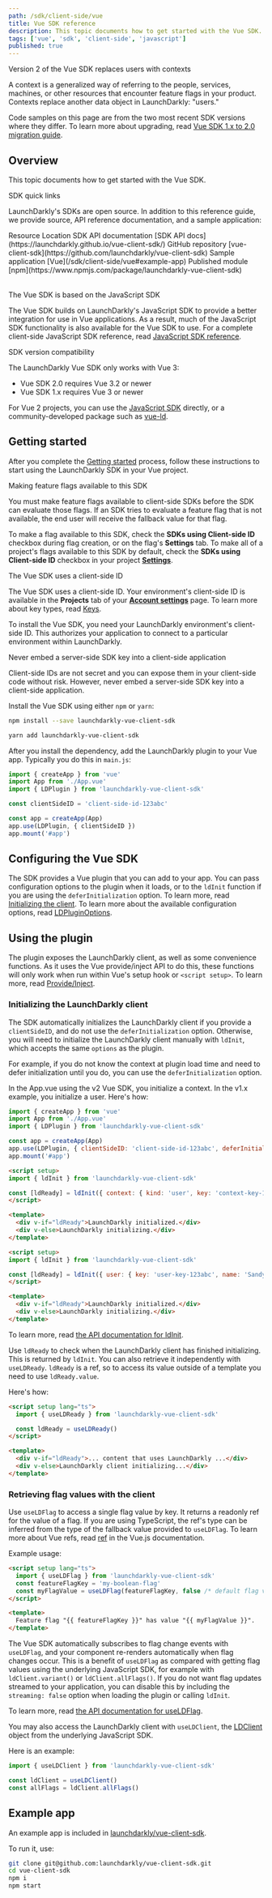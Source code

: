 ```yaml
---
path: /sdk/client-side/vue
title: Vue SDK reference
description: This topic documents how to get started with the Vue SDK.
tags: ['vue', 'sdk', 'client-side', 'javascript']
published: true
---
```


<Callout intent="info">
<CalloutTitle>Version 2 of the Vue SDK replaces users with contexts</CalloutTitle>
<CalloutDescription>

A context is a generalized way of referring to the people, services, machines, or other resources that encounter feature flags in your product. Contexts replace another data object in LaunchDarkly: "users."

Code samples on this page are from the two most recent SDK versions where they differ. To learn more about upgrading, read [Vue SDK 1.x to 2.0 migration guide](/sdk/client-side/vue/migration-1-to-2).

</CalloutDescription>
</Callout>

## Overview

This topic documents how to get started with the Vue SDK.

<Callout intent="primary">
<CalloutTitle>SDK quick links</CalloutTitle>
<CalloutDescription>

LaunchDarkly's SDKs are open source. In addition to this reference guide, we provide source, API reference documentation, and a sample application:

<Table>
  <TableHeader>
    <TableHeadCell>Resource</TableHeadCell>
    <TableHeadCell>Location</TableHeadCell>
  </TableHeader>
  <TableBody>
    <TableRow>
      <TableCell>SDK API documentation</TableCell>
      <TableCell>[SDK API docs](https://launchdarkly.github.io/vue-client-sdk/)</TableCell>
    </TableRow>
    <TableRow>
      <TableCell>GitHub repository</TableCell>
      <TableCell>[vue-client-sdk](https://github.com/launchdarkly/vue-client-sdk)</TableCell>
    </TableRow>
    <TableRow>
      <TableCell>Sample application</TableCell>
      <TableCell>[Vue](/sdk/client-side/vue#example-app)</TableCell>
    </TableRow>
    <TableRow>
      <TableCell>Published module</TableCell>
      <TableCell>[npm](https://www.npmjs.com/package/launchdarkly-vue-client-sdk)</TableCell>
    </TableRow>
  </TableBody>
</Table>

</CalloutDescription>
</Callout>

<Callout intent="info">
<CalloutTitle>The Vue SDK is based on the JavaScript SDK</CalloutTitle>
<CalloutDescription>

The Vue SDK builds on LaunchDarkly's JavaScript SDK to provide a better integration for use in Vue applications. As a result, much of the JavaScript SDK functionality is also available for the Vue SDK to use. For a complete client-side JavaScript SDK reference, read [JavaScript SDK reference](/sdk/client-side/javascript).

</CalloutDescription>
</Callout>

<Callout intent="info">
<CalloutTitle>SDK version compatibility</CalloutTitle>
<CalloutDescription>

The LaunchDarkly Vue SDK only works with Vue 3:

  * Vue SDK 2.0 requires Vue 3.2 or newer
  * Vue SDK 1.x requires Vue 3 or newer

For Vue 2 projects, you can use the [JavaScript SDK](/sdk/client-side/javascript) directly, or a community-developed package such as [vue-ld](https://github.com/dashhudson/vue-ld).

</CalloutDescription>
</Callout>

## Getting started

After you complete the [Getting started](/home/getting-started) process, follow these instructions to start using the LaunchDarkly SDK in your Vue project.

<Callout intent="alert">
<CalloutTitle>Making feature flags available to this SDK</CalloutTitle>
<CalloutDescription>

You must make feature flags available to client-side SDKs before the SDK can evaluate those flags. If an SDK tries to evaluate a feature flag that is not available, the end user will receive the fallback value for that flag.

To make a flag available to this SDK, check the **SDKs using Client-side ID** checkbox during flag creation, or on the flag's **Settings** tab. To make all of a project's flags available to this SDK by default, check the **SDKs using Client-side ID** checkbox in your project [**Settings**](https://app.launchdarkly.com/settings/projects).

</CalloutDescription>
</Callout>

<Callout intent="info">
<CalloutTitle>The Vue SDK uses a client-side ID</CalloutTitle>
<CalloutDescription>

The Vue SDK uses a client-side ID. Your environment's client-side ID is available in the **Projects** tab of your [**Account settings**](https://app.launchdarkly.com/settings#/projects) page. To learn more about key types, read [Keys](/sdk/concepts/client-side-server-side#keys).

</CalloutDescription>
</Callout>

To install the Vue SDK, you need your LaunchDarkly environment's client-side ID. This authorizes your application to connect to a particular environment within LaunchDarkly.

<Callout intent="alert">
<CalloutTitle>Never embed a server-side SDK key into a client-side application</CalloutTitle>
<CalloutDescription>

Client-side IDs are not secret and you can expose them in your client-side code without risk. However, never embed a server-side SDK key into a client-side application.

</CalloutDescription>
</Callout>

Install the Vue SDK using either `npm` or `yarn`:

<CodeSample>
<CSTab label="Installing with npm">

```bash
npm install --save launchdarkly-vue-client-sdk
```

</CSTab>
<CSTab label="Installing with yarn">

```bash
yarn add launchdarkly-vue-client-sdk
```

</CSTab>
</CodeSample>

After you install the dependency, add the LaunchDarkly plugin to your Vue app. Typically you do this in `main.js`:

<CodeSample>
<CSTab label="JavaScript">

```js
import { createApp } from 'vue'
import App from './App.vue'
import { LDPlugin } from 'launchdarkly-vue-client-sdk'

const clientSideID = 'client-side-id-123abc'

const app = createApp(App)
app.use(LDPlugin, { clientSideID })
app.mount('#app')
```

</CSTab>
</CodeSample>

## Configuring the Vue SDK

The SDK provides a Vue plugin that you can add to your app. You can pass configuration options to the plugin when it loads, or to the `ldInit` function if you are using the `deferInitialization` option. To learn more, read [Initializing the client](#initializing-the-launchdarkly-client). To learn more about the available configuration options, read [LDPluginOptions](https://launchdarkly.github.io/vue-client-sdk/index.html#LDPluginOptions).

## Using the plugin

The plugin exposes the LaunchDarkly client, as well as some convenience functions. As it uses the Vue provide/inject API to do this, these functions will only work when run within Vue's setup hook or `<script setup>`. To learn more, read [Provide/Inject](https://vuejs.org/guide/components/provide-inject.html).

### Initializing the LaunchDarkly client

The SDK automatically initializes the LaunchDarkly client if you provide a `clientSideID`, and do not use the `deferInitialization` option. Otherwise, you will need to initialize the LaunchDarkly client manually with `ldInit`, which accepts the same `options` as the plugin.

For example, if you do not know the context at plugin load time and need to defer initialization until you do, you can use the `deferInitialization` option.

In the App.vue using the v2 Vue SDK, you initialize a context. In the v1.x example, you initialize a user. Here's how:

<CodeSample>
<CSTab label="main.js">

```js
import { createApp } from 'vue'
import App from './App.vue'
import { LDPlugin } from 'launchdarkly-vue-client-sdk'

const app = createApp(App)
app.use(LDPlugin, { clientSideID: 'client-side-id-123abc', deferInitialization: true })
app.mount('#app')
```

</CSTab>
<CSTab label="App.vue, Vue SDK v2.0">

```html
<script setup>
import { ldInit } from 'launchdarkly-vue-client-sdk'

const [ldReady] = ldInit({ context: { kind: 'user', key: 'context-key-123abc', name: 'Sandy' } })
</script>

<template>
  <div v-if="ldReady">LaunchDarkly initialized.</div>
  <div v-else>LaunchDarkly initializing.</div>
</template>
```

</CSTab>
<CSTab label="App.vue, Vue SDK v1.x">

```html
<script setup>
import { ldInit } from 'launchdarkly-vue-client-sdk'

const [ldReady] = ldInit({ user: { key: 'user-key-123abc', name: 'Sandy' } })
</script>

<template>
  <div v-if="ldReady">LaunchDarkly initialized.</div>
  <div v-else>LaunchDarkly initializing.</div>
</template>
```

</CSTab>
</CodeSample>

To learn more, read [the API documentation for ldInit](https://launchdarkly.github.io/vue-client-sdk/index.html#ldInit).

Use `ldReady` to check when the LaunchDarkly client has finished initializing. This is returned by `ldInit`. You can also retrieve it independently with `useLDReady`. `ldReady` is a ref, so to access its value outside of a template you need to use `ldReady.value`.

Here's how:

<CodeSample>
<CSTab label="Vue">

```html
<script setup lang="ts">
  import { useLDReady } from 'launchdarkly-vue-client-sdk'

  const ldReady = useLDReady()
</script>

<template>
  <div v-if="ldReady">... content that uses LaunchDarkly ...</div>
  <div v-else>LaunchDarkly client initializing...</div>
</template>
```

</CSTab>
</CodeSample>

### Retrieving flag values with the client

Use `useLDFlag` to access a single flag value by key. It returns a readonly ref for the value of a flag. If you are using TypeScript, the ref's type can be inferred from the type of the fallback value provided to `useLDFlag`. To learn more about Vue refs, read [ref](https://vuejs.org/api/reactivity-core.html#ref) in the Vue.js documentation.

Example usage:

<CodeSample>
<CSTab label="Vue">

```html
<script setup lang="ts">
  import { useLDFlag } from 'launchdarkly-vue-client-sdk'
  const featureFlagKey = 'my-boolean-flag'
  const myFlagValue = useLDFlag(featureFlagKey, false /* default flag value */)
</script>

<template>
  Feature flag "{{ featureFlagKey }}" has value "{{ myFlagValue }}".
</template>
```

</CSTab>
</CodeSample>

The Vue SDK automatically subscribes to flag change events with `useLDFlag`, and your component re-renders automatically when flag changes occur. This is a benefit of `useLDFlag` as compared with getting flag values using the underlying JavaScript SDK, for example with `ldClient.variant()` or `ldClient.allFlags()`. If you do not want flag updates streamed to your application, you can disable this by including the `streaming: false` option when loading the plugin or calling `ldInit`.

To learn more, read [the API documentation for useLDFlag](https://launchdarkly.github.io/vue-client-sdk/index.html#useLDFlag).

You may also access the LaunchDarkly client with `useLDClient`, the [LDClient](https://launchdarkly.github.io/js-client-sdk/interfaces/LDClient.html) object from the underlying JavaScript SDK.

Here is an example:

<CodeSample>
<CSTab label="JavaScript">

```js
import { useLDClient } from 'launchdarkly-vue-client-sdk'

const ldClient = useLDClient()
const allFlags = ldClient.allFlags()
```

</CSTab>
</CodeSample>

## Example app

An example app is included in [launchdarkly/vue-client-sdk](https://github.com/launchdarkly/vue-client-sdk/tree/main/example).

To run it, use:

<CodeSample>
<CSTab label="bash">

```bash
git clone git@github.com:launchdarkly/vue-client-sdk.git
cd vue-client-sdk
npm i
npm start
```

</CSTab>
</CodeSample>

